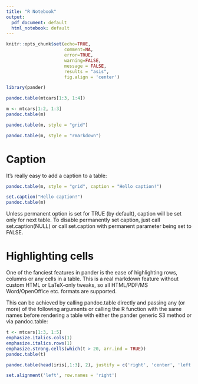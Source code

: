 ```yaml
---
title: "R Notebook"
output:
  pdf_document: default
  html_notebook: default
---
```


```r
knitr::opts_chunk$set(echo=TRUE, 
                      comment=NA, 
                      error=TRUE, 
                      warning=FALSE, 
                      message = FALSE, 
                      results = "asis",
                      fig.align = 'center')
```

```r
library(pander)
```


```r
pandoc.table(mtcars[1:3, 1:4])
```


```r
m <- mtcars[1:2, 1:3]
pandoc.table(m)

```


```r
pandoc.table(m, style = "grid")

```


```r
pandoc.table(m, style = "rmarkdown")
```

# Caption
It's really easy to add a caption to a table:

```r
pandoc.table(m, style = "grid", caption = "Hello caption!")
```


```r
set.caption("Hello caption!")
pandoc.table(m)
```

Unless permanent option is set for TRUE (by default), caption will be set only for next table. To disable permanently set caption, just call set.caption(NULL) or call set.caption with permanent parameter being set to FALSE.

# Highlighting cells
One of the fanciest features in pander is the ease of highlighting rows, columns or any cells in a table. This is a real markdown feature without custom HTML or LaTeX-only tweaks, so all HTML/PDF/MS Word/OpenOffice etc. formats are supported.

This can be achieved by calling pandoc.table directly and passing any (or more) of the following arguments or calling the R function with the same names before rendering a table with either the pander generic S3 method or via pandoc.table:

```r
t <- mtcars[1:3, 1:5]
emphasize.italics.cols(1)
emphasize.italics.rows(1)
emphasize.strong.cells(which(t > 20, arr.ind = TRUE))
pandoc.table(t)
```


```r
pandoc.table(head(iris[,1:3], 2), justify = c('right', 'center', 'left'))
```

```r
set.alignment('left', row.names = 'right')

```

